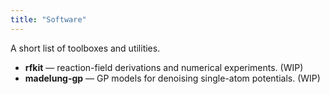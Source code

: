 ```yaml
---
title: "Software"
---
```


A short list of toolboxes and utilities.

- **rfkit** — reaction-field derivations and numerical experiments. (WIP)
- **madelung-gp** — GP models for denoising single-atom potentials. (WIP)
